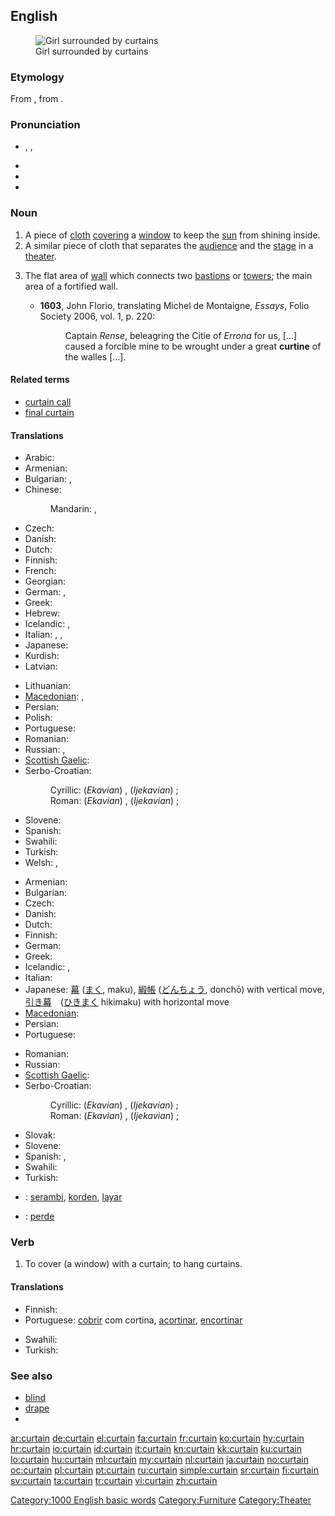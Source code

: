 ==English==
[[Image:Jan Vermeer van Delft 003.jpg|thumb|Girl surrounded by curtains]]

===Etymology===
From {{etyl|fro}} {{term|cortine}}, from {{etyl|la}} {{term|cortina}}.

===Pronunciation===
* {{enPR|kû(r)'tən}}, {{IPA|/ˈkɜː(r)tən/}}, {{SAMPA|/"k3:(r)t@n/}}
* {{audio|en-us-curtain.ogg|Audio (US)}}
* {{audio|En-uk-curtain.ogg|Audio (UK)}}
* {{rhymes|ɜː(r)tən}}

===Noun===
{{en-noun}}

# A piece of [[cloth]] [[cover]]ing a [[window]] to keep the [[sun]] from shining inside.
# A similar piece of cloth that separates the [[audience]] and the [[stage]] in a [[theater]].
# {{context|fortifications}} The flat area of [[wall]] which connects two [[bastions]] or [[towers]]; the main area of a fortified wall.
#* '''1603''', John Florio, translating Michel de Montaigne, ''Essays'', Folio Society 2006, vol. 1, p. 220:
#*: Captain ''Rense'', beleagring the Citie of ''Errona'' for us, [...] caused a forcible mine to be wrought under a great '''curtine''' of the walles [...].

====Related terms====
* [[curtain call]]
* [[final curtain]]

====Translations====
{{trans-top|piece of cloth covering a window}}
* Arabic: {{t|ar|ستارة|f|tr=sitaara}}
* Armenian: {{t-|hy|վարագույր|tr=varaguyr}}
* Bulgarian: {{t|bg|перде|n}},  {{t+|bg|завеса|f}}
* Chinese:
*: Mandarin: {{t|cmn|窗簾|sc=Hani}},  {{t|cmn|窗帘|tr=chuānglián|sc=Hani}}
* Czech: {{t-|cs|závěs|m}}
* Danish: {{t-|da|gardin|n}}
* Dutch: {{t+|nl|gordijn|f}}
* Finnish: {{t-|fi|verho}}
* French: {{t+|fr|rideau|m}}
* Georgian: {{t|ka|ფარდა|tr=p'arda|sc=Geor}}
* German: {{t+|de|Vorhang|m}},  {{t+|de|Gardine|f}}
* Greek: {{t+|el|κουρτίνα|f}}
* Hebrew: {{t+|he|וילון|m|tr=vilon}}
* Icelandic: {{t+|is|gluggatjald|n}}, {{t|is|gardína|f}}
* Italian: {{t+|it|tenda|f}}, {{t-|it|tappezzeria|f}}, {{t-|it|drappo|m}}
* Japanese: {{t+|ja|カーテン|tr=kāten}}
* Kurdish: {{ku-Arab|[[په‌رده‌]]}}
* Latvian: {{t|lv|aizkars|m|xs=Latvian}}
{{trans-mid}}
* Lithuanian: {{t|lt|užuolaida|f|xs=Lithuanian}}
* [[Macedonian]]: {{t-|mk|завеса|f|tr=závesa}},  {{t|mk|перде|n|tr=pérde}}
* Persian: {{t+|fa|پرده|tr=pardeh|xs=Persian}}
* Polish: {{t|pl|zasłona|f}}
* Portuguese: {{t+|pt|cortina|f}}
* Romanian: {{t-|ro|perdea|f}}
* Russian: {{t+|ru|штора|f|tr=štóra}}, {{t+|ru|занавеска|f|tr=zanav'éska}}
* [[Scottish Gaelic]]: {{t|gd|cùirtear|m}}
* Serbo-Croatian:
*: Cyrillic: (''Ekavian'') {{tø|sh|завеса|f|alt=за̑веса|sc=Cyrl|xs=Serbo-Croatian}}, (''Ijekavian'') {{tø|sh|завјеса|f|alt=за̑вјеса|sc=Cyrl|xs=Serbo-Croatian}}; {{tø|sh|застор|m|alt=за́стор|sc=Cyrl|xs=Serbo-Croatian}}
*: Roman: (''Ekavian'') {{tø|sh|zavesa|f|alt=zȃvesa|xs=Serbo-Croatian}}, (''Ijekavian'') {{tø|sh|zavjesa|f|alt=zȃvjesa|xs=Serbo-Croatian}}; {{tø|sh|zastor|m|alt=zástor|xs=Serbo-Croatian}}
* Slovene: {{t+|sl|zavesa|f|alt=zavésa}}
* Spanish: {{t-|es|cortina|f}}
* Swahili: {{t+|sw|pazia|xs=Swahili}}
* Turkish: {{t+|tr|perde}}
* Welsh: {{t|cy|llen|f|xs=Welsh}},  {{t|cy|llenni|f|p|xs=Welsh}}
{{trans-bottom}}

{{trans-top|piece of cloth in a theater}}
* Armenian: {{t-|hy|վարագույր|tr=varaguyr}}
* Bulgarian: {{t+|bg|завеса|f}}
* Czech: {{t-|cs|opona|f}}
* Danish: {{t+|da|tæppe|n}}
* Dutch: {{t+|nl|gordijn|f}}
* Finnish: {{t-|fi|esirippu}}
* German: {{t+|de|Vorhang|m}}
* Greek: {{t+|el|αυλαία|f}}
* Icelandic: {{t|is|leikhústjald|n}}, {{t+|is|tjald|n}}
* Italian: {{t-|it|sipario|m}}
* Japanese: [[幕]] ([[まく]], maku), [[緞帳]] ([[どんちょう]], donchō) with vertical move, [[引き幕]]　([[ひきまく]] hikimaku) with horizontal move
* [[Macedonian]]: {{t-|mk|кулиса|f|tr=kulísa}}
* Persian: {{t+|fa|پرده|tr=pardeh|xs=Persian}}
* Portuguese: {{t+|pt|cortina|f}}
{{trans-mid}}
* Romanian: {{t|ro|cortină|f}}
* Russian: {{t+|ru|занавес|m|tr=zánav'es}}
* [[Scottish Gaelic]]: {{t|gd|cùirtear|m}}
* Serbo-Croatian:
*: Cyrillic: (''Ekavian'') {{tø|sh|завеса|f|alt=за̑веса|sc=Cyrl|xs=Serbo-Croatian}}, (''Ijekavian'') {{tø|sh|завјеса|f|alt=за̑вјеса|sc=Cyrl|xs=Serbo-Croatian}} ; {{tø|sh|застор|m|alt=за́стор|sc=Cyrl|xs=Serbo-Croatian}}
*: Roman: (''Ekavian'') {{tø|sh|zavesa|f|alt=zȃvesa|xs=Serbo-Croatian}}, (''Ijekavian'') {{tø|sh|zavjesa|f|alt=zȃvjesa|xs=Serbo-Croatian}} ; {{tø|sh|zastor|m|alt=zástor|xs=Serbo-Croatian}}
* Slovak: {{t-|sk|opona|f}}
* Slovene: {{t+|sl|zavesa|f|alt=zavésa}}
* Spanish: {{t-|es|cortina|f}},  {{t-|es|telón|m}}
* Swahili: {{t+|sw|pazia|xs=Swahili}}
* Turkish: {{t+|tr|perde}}
{{trans-bottom}}

{{checktrans-top}}
* {{ttbc|Indonesian}}: [[serambi]], [[korden]], [[layar]]
* {{ttbc|Kurdish}}: [[perde]] {{f}}
{{trans-bottom}}

===Verb===
{{en-verb}}

# To cover (a window) with a curtain; to hang curtains.

====Translations====
{{trans-top|to cover with a curtain}}
* Finnish: {{t-|fi|verhota}}
* Portuguese: [[cobrir]] com cortina, [[acortinar]], [[encortinar]]
{{trans-mid}}
* Swahili: {{t+|sw|pazia|xs=Swahili}}
* Turkish: {{t+|tr|perdelemek}}
{{trans-bottom}}

===See also===
* [[blind]]
* [[drape]]
* {{pedialite}}

[[Category:1000 English basic words]]
[[Category:Furniture]]
[[Category:Theater]]

[[ar:curtain]]
[[de:curtain]]
[[el:curtain]]
[[fa:curtain]]
[[fr:curtain]]
[[ko:curtain]]
[[hy:curtain]]
[[hr:curtain]]
[[io:curtain]]
[[id:curtain]]
[[it:curtain]]
[[kn:curtain]]
[[kk:curtain]]
[[ku:curtain]]
[[lo:curtain]]
[[hu:curtain]]
[[ml:curtain]]
[[my:curtain]]
[[nl:curtain]]
[[ja:curtain]]
[[no:curtain]]
[[oc:curtain]]
[[pl:curtain]]
[[pt:curtain]]
[[ru:curtain]]
[[simple:curtain]]
[[sr:curtain]]
[[fi:curtain]]
[[sv:curtain]]
[[ta:curtain]]
[[tr:curtain]]
[[vi:curtain]]
[[zh:curtain]]